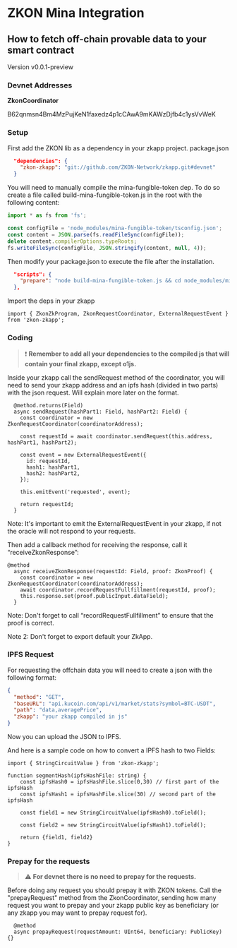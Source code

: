 # ZKON Mina Integration

## How to fetch off-chain provable data to your smart contract

Version v0.0.1-preview

### Devnet Addresses

**ZkonCoordinator**

B62qnmsn4Bm4MzPujKeN1faxedz4p1cCAwA9mKAWzDjfb4c1ysVvWeK

### Setup

First add the ZKON lib as a dependency in your zkapp project. 
package.json

```json filename="Typescript" copy
  "dependencies": {
    "zkon-zkapp": "git://github.com/ZKON-Network/zkapp.git#devnet"
  }
```

You will need to manually compile the mina-fungible-token dep. To do so create a file called build-mina-fungible-token.js in the root with the following content:

```js
import * as fs from 'fs';

const configFile = 'node_modules/mina-fungible-token/tsconfig.json';
const content = JSON.parse(fs.readFileSync(configFile));
delete content.compilerOptions.typeRoots;
fs.writeFileSync(configFile, JSON.stringify(content, null, 4));
```


Then modify your package.json to execute the file after the installation.

```json
  "scripts": {
    "prepare": "node build-mina-fungible-token.js && cd node_modules/mina-fungible-token && npm run build"
  },
```

Import the deps in your zkapp

```tsx filename="Typescript" copy
import { ZkonZkProgram, ZkonRequestCoordinator, ExternalRequestEvent } from 'zkon-zkapp';
```

### Coding

> ❗ **Remember to add all your dependencies to the compiled js that will contain your final zkapp, except o1js.**

Inside your zkapp call the sendRequest method of the coordinator, you will need to send your zkapp address and an ipfs hash (divided in two parts) with the json request. Will explain more later on the format. 

```tsx filename="Typescript" copy
  @method.returns(Field)
  async sendRequest(hashPart1: Field, hashPart2: Field) {
    const coordinator = new ZkonRequestCoordinator(coordinatorAddress);
    
    const requestId = await coordinator.sendRequest(this.address, hashPart1, hashPart2);

    const event = new ExternalRequestEvent({
      id: requestId,
      hash1: hashPart1,
      hash2: hashPart2,      
    });
    
    this.emitEvent('requested', event);

    return requestId;
  }
```

Note: It's important to emit the ExternalRequestEvent in your zkapp, if not the oracle will not respond to your requests. 

Then add a callback method for receiving the response, call it “receiveZkonResponse”:

```tsx filename="Typescript" copy
@method
  async receiveZkonResponse(requestId: Field, proof: ZkonProof) {
    const coordinator = new ZkonRequestCoordinator(coordinatorAddress);
    await coordinator.recordRequestFullfillment(requestId, proof);
    this.response.set(proof.publicInput.dataField); 
  }
```

Note: Don't forget to call “recordRequestFullfillment” to ensure that the proof is correct.

Note 2: Don't forget to export default your ZkApp. 

### IPFS Request

For requesting the offchain data you will need to create a json with the following format: 

```json filename="Typescript" copy
{
  "method": "GET",
  "baseURL": "api.kucoin.com/api/v1/market/stats?symbol=BTC-USDT",
  "path": "data,averagePrice",
  "zkapp": "your zkapp compiled in js"
}
```

Now you can upload the JSON to IPFS.

And here is a sample code on how to convert a IPFS hash to two Fields:

```tsx filename="Typescript" copy
import { StringCircuitValue } from 'zkon-zkapp';

function segmentHash(ipfsHashFile: string) {
    const ipfsHash0 = ipfsHashFile.slice(0,30) // first part of the ipfsHash
    const ipfsHash1 = ipfsHashFile.slice(30) // second part of the ipfsHash
      
    const field1 = new StringCircuitValue(ipfsHash0).toField();
    
    const field2 = new StringCircuitValue(ipfsHash1).toField();
  
    return {field1, field2}
}
```

### Prepay for the requests

> ⚠️ **For devnet there is no need to prepay for the requests.**

Before doing any request you should prepay it with ZKON tokens. Call the "prepayRequest" method from the ZkonCoordinator, sending how many request you want to prepay and your zkapp public key as beneficiary (or any zkapp you may want to prepay request for).

```tsx filename="Typescript" copy
  @method 
  async prepayRequest(requestAmount: UInt64, beneficiary: PublicKey) {}
```
